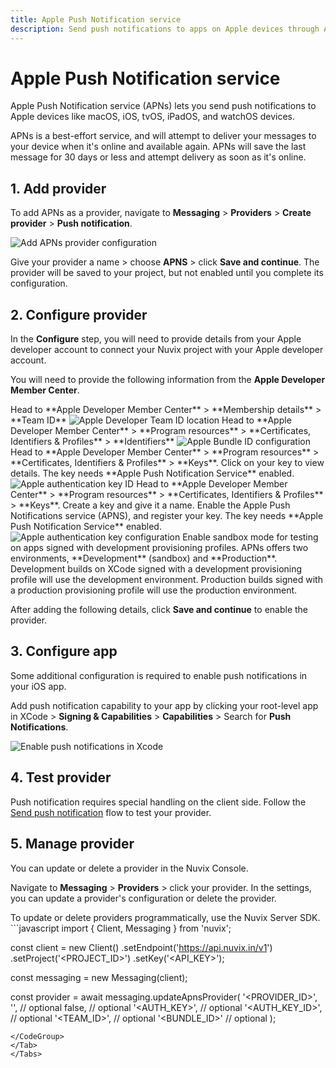 ```yaml
---
title: Apple Push Notification service
description: Send push notifications to apps on Apple devices through Apple Push Notification service (APNs) using Nuvix Messaging.
---
```


# Apple Push Notification service

Apple Push Notification service (APNs) lets you send push notifications to Apple devices like macOS, iOS, tvOS, iPadOS, and watchOS devices.

APNs is a best-effort service, and will attempt to deliver your messages to your device when it's online and available again. APNs will save the last message for 30 days or less and attempt delivery as soon as it's online.

## 1. Add provider

To add APNs as a provider, navigate to **Messaging** > **Providers** > **Create provider** > **Push notification**.

<Frame>
<img src="/images/docs/messaging/providers/apns/provider.png" alt="Add APNs provider configuration" />
</Frame>

Give your provider a name > choose **APNS** > click **Save and continue**. The provider will be saved to your project, but not enabled until you complete its configuration.

## 2. Configure provider

In the **Configure** step, you will need to provide details from your Apple developer account to connect your Nuvix project with your Apple developer account.

You will need to provide the following information from the **Apple Developer Member Center**.

<AccordionGroup>
<Accordion title="Team ID">
Head to **Apple Developer Member Center** > **Membership details** > **Team ID**

<Frame>
<img src="/images/docs/messaging/providers/apns/team-id.png" alt="Apple Developer Team ID location" />
</Frame>
</Accordion>

<Accordion title="Bundle ID">
Head to **Apple Developer Member Center** > **Program resources** > **Certificates, Identifiers & Profiles** > **Identifiers**

<Frame>
<img src="/images/docs/messaging/providers/apns/bundle-id.png" alt="Apple Bundle ID configuration" />
</Frame>
</Accordion>

<Accordion title="Authentication key ID">
Head to **Apple Developer Member Center** > **Program resources** > **Certificates, Identifiers & Profiles** > **Keys**. Click on your key to view details. The key needs **Apple Push Notification Service** enabled.

<Frame>
<img src="/images/docs/messaging/providers/apns/key-id.png" alt="Apple authentication key ID" />
</Frame>
</Accordion>

<Accordion title="Authentication key (.p8 file)">
Head to **Apple Developer Member Center** > **Program resources** > **Certificates, Identifiers & Profiles** > **Keys**. Create a key and give it a name. Enable the Apple Push Notifications service (APNS), and register your key. The key needs **Apple Push Notification Service** enabled.

<Frame>
<img src="/images/docs/messaging/providers/apns/authentication-key.png" alt="Apple authentication key configuration" />
</Frame>
</Accordion>

<Accordion title="Sandbox">
Enable sandbox mode for testing on apps signed with development provisioning profiles. APNs offers two environments, **Development** (sandbox) and **Production**. Development builds on XCode signed with a development provisioning profile will use the development environment. Production builds signed with a production provisioning profile will use the production environment.
</Accordion>
</AccordionGroup>

After adding the following details, click **Save and continue** to enable the provider.

## 3. Configure app

Some additional configuration is required to enable push notifications in your iOS app.

Add push notification capability to your app by clicking your root-level app in XCode > **Signing & Capabilities** > **Capabilities** > Search for **Push Notifications**.

<Frame>
<img src="/images/docs/messaging/providers/apns/xcode-enable-pn.png" alt="Enable push notifications in Xcode" />
</Frame>

## 4. Test provider

Push notification requires special handling on the client side. Follow the [Send push notification](/products/messaging/send-push-notifications) flow to test your provider.

## 5. Manage provider

<Tabs>
<Tab title="Console">
You can update or delete a provider in the Nuvix Console.

Navigate to **Messaging** > **Providers** > click your provider. In the settings, you can update a provider's configuration or delete the provider.
</Tab>

<Tab title="Server SDK">
To update or delete providers programmatically, use the Nuvix Server SDK.

<CodeGroup>
```javascript
import { Client, Messaging } from 'nuvix';

const client = new Client()
  .setEndpoint('https://api.nuvix.in/v1')
  .setProject('<PROJECT_ID>')
  .setKey('<API_KEY>');

const messaging = new Messaging(client);

const provider = await messaging.updateApnsProvider(
  '<PROVIDER_ID>',
  '<NAME>',           // optional
  false,              // optional
  '<AUTH_KEY>',       // optional
  '<AUTH_KEY_ID>',    // optional
  '<TEAM_ID>',        // optional
  '<BUNDLE_ID>'       // optional
);
```
</CodeGroup>
</Tab>
</Tabs>